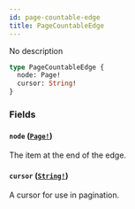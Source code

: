 ```yaml
---
id: page-countable-edge
title: PageCountableEdge
---
```


No description

```graphql
type PageCountableEdge {
  node: Page!
  cursor: String!
}
```

### Fields

#### `node` ([`Page!`](/docs/developer/api-reference/objects/page))

The item at the end of the edge.

#### `cursor` ([`String!`](/docs/developer/api-reference/scalars/string))

A cursor for use in pagination.
